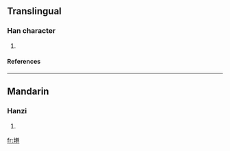 ==Translingual==
===Han character===
{{Han char|rn=32|rad=土|as=09|sn=12|four=|canj=土廿金山 (GTCU)}}
# {{defn|Han|sort=土09}}
====References====
{{Han ref|kx=0234.271|hdz=10460.020|uh=5842|ud=22594}}
----
==Mandarin==
===Hanzi===
{{cmn-hanzi|pin=[[xiàng]] (xiang4)|wg=hsiang<sup>4</sup>}}
# {{defn|Mandarin}}

[[fr:塂]]